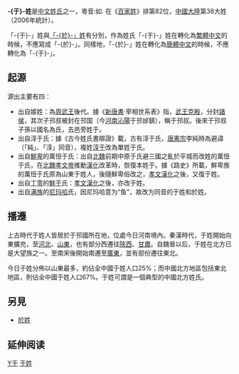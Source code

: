 {{unreferenced|time=2018-11-06T00:35:01+00:00}}
{{noteTA
|1=zh-hans:于; zh-hant:于;
|2=于
}}
{{不是|於姓}}
{{姓氏
|姓氏=于
|显示=-{于}-
|拼音=Yú
|中国大陆=Yu
|台湾=Yu
|香港=Yu
|南京官話=ü<sup>2</sup>
|澳门=U
|新加坡=
|马来西亚=
|越南=Vu
|韩国=
|反切=
|同音字=
|堂号=
|郡望=[[河內郡_(中國)|河内郡]]
}}

'''-{于}-姓'''是[[中文|中文]][[姓氏|姓氏]]之一，粵音:如. 在《[[百家姓|百家姓]]》排第82位，[[中國大陸|中國大陸]]第38大姓（2006年統計）。

「-{于}-」姓與[[於姓|「-{於}-」姓]]有分別，作為姓氏「-{于}-」姓在轉化為[[繁體中文|繁體中文]]的時候，不應寫成「-{於}-」。同樣地，「-{於}-」姓在轉化為[[簡體中文|簡體中文]]的時候，不應轉化為「-{于}-」。

==起源==
源出主要有四：  
*出自姬姓：為[[周武王|周武王]]後代。據《[[新唐書|新唐書]]·宰相世系表》指，[[武王克殷|武王克殷]]，分封[[諸侯|諸侯]]，其次子邘叔被封在邘国（今[[河南|河南]][[沁陽|沁陽]]于邘邰鎮），稱于邘叔。後來于邘叔子孫以國名為氏，去邑旁姓于。
*出自淳于氏：據《古今姓氏書辯證》載，古有淳于氏，[[唐憲宗|唐憲宗]]李純時為避諱（「純」、「淳」同音），複姓[[淳于|淳于]]改為單姓于氏。
*出自[[鮮卑|鮮卑]]的萬忸于氏：出自[[北魏|北魏]]前期中原于氏避三國之亂於平城而改姓的萬忸于氏，在[[北魏孝文帝|北魏孝文帝]]推動[[漢化|漢化]]改革時，恢復本姓于。據《路史》所載，鮮卑族的萬忸于氏原為山東于姓人，後隨鮮卑俗改之，[[孝文漢化|孝文漢化]]之後，又復于姓。
*出自[[丁零|丁零]]的[[鮮于|鮮于]]氏：[[孝文漢化|孝文漢化]]之後，亦改于姓。
*出自[[满族|满族]]的[[尼玛哈|尼玛哈]]氏，因尼玛哈意为“鱼”，故改为同音的于姓和於姓。

==播遷==
上古時代于姓人皆居於于邘國所在地，位處今日河南境內。秦漢時代，于姓開始向東擴充，至[[河北|河北]]、[[山東|山東]]，也有部分西遷往[[陝西|陝西]]、[[甘肅|甘肅]]。自魏晉以后，于姓在北方已是大望族之一。至南宋後開始南遷至[[廣東|廣東]]，並有部份遷往東北。

今日于姓分佈以山東最多，約佔全中國于姓人口25%；而中國北方地區包括東北地區，則佔全中國于姓人口67%。于姓可謂是一個典型的中國北方姓氏。

==另見==
*[[於姓|於姓]]

== 延伸阅读 ==
{{Wikisource further reading}}

{{中國首一百個姓氏}}

[[Category:漢姓|Y于]]
[[Category:于姓|]]